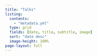 ```yaml
---
title: "Talks"
listing:
  contents:
    - "metadata.yml"
  type: grid
  fields: [date, title, subtitle, image]
  sort: "date desc"
  image-height: 100%
page-layout: full
---
```

